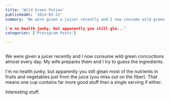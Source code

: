 ```yaml
---
title: 'Wild Green Potion'
publishedAt: '2014-03-22'
summary: 'We were given a juicer recently and I now consume wild green concoctions almost every day. My wife prepares them and I try to guess the ingredients. 

I'm no health junky, but apparently you still gle...'
categories: ['Pressgram Posts']

---
```


<Image src="/images/blog/wild-green-potion/wpid-532dd4eb739877.22108443.jpg" alt="" width={800} height={600} />

We were given a juicer recently and I now consume wild green concoctions almost every day. My wife prepares them and I try to guess the ingredients.

I'm no health junky, but apparently you still glean most of the nutrients in fruits and vegetables just from the juice (you miss out on the fiber). That means one cup contains far more good stuff than a single serving if either.

Interesting stuff.
